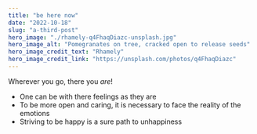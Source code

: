 ```yaml
---
title: "be here now"
date: "2022-10-18"
slug: "a-third-post"
hero_image: "./rhamely-q4FhaqDiazc-unsplash.jpg"
hero_image_alt: "Pomegranates on tree, cracked open to release seeds"
hero_image_credit_text: "Rhamely"
hero_image_credit_link: "https://unsplash.com/photos/q4FhaqDiazc"
---
```


Wherever you go, there you *are*!

* One can be with there feelings as they are
* To be more open and caring, it is necessary to face the reality of the emotions
* Striving to be happy is a sure path to unhappiness